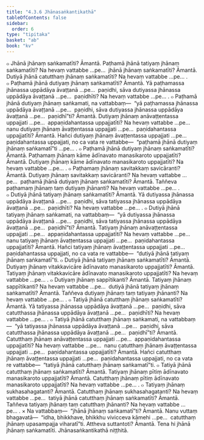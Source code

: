 ```yaml
---
title: "4.3.6 Jhānasaṅkantikathā"
tableOfContents: false
sidebar:
  order: 6
type: "tipitaka"
basket: "ab"
book: "kv"
---
```



<DynamicBreadcrumb />

<Division number="813" book="kv" bookNo="32" page="410">

<Paragraph number="2537" book="kv">
๐ Jhānā jhānaṃ saṅkamatīti? Āmantā. Paṭhamā jhānā tatiyaṃ jhānaṃ saṅkamatīti? Na hevaṃ vattabbe …pe…  jhānā jhānaṃ saṅkamatīti? Āmantā. Dutiyā jhānā catutthaṃ jhānaṃ saṅkamatīti? Na hevaṃ vattabbe …pe… .
</Paragraph>

<Paragraph number="2538" book="kv">
๐ Paṭhamā jhānā dutiyaṃ jhānaṃ saṅkamatīti? Āmantā. Yā paṭhamassa jhānassa uppādāya āvaṭṭanā …pe…  paṇidhi, sāva dutiyassa jhānassa uppādāya āvaṭṭanā …pe…  paṇidhīti? Na hevaṃ vattabbe …pe… .
</Paragraph>

<Paragraph number="2539" book="kv">
๐ Paṭhamā jhānā dutiyaṃ jhānaṃ saṅkamati, na vattabbaṃ—  “yā paṭhamassa jhānassa uppādāya āvaṭṭanā …pe…  paṇidhi, sāva dutiyassa jhānassa uppādāya āvaṭṭanā …pe…  paṇidhī”ti? Āmantā. Dutiyaṃ jhānaṃ anāvaṭṭentassa uppajjati …pe…  appaṇidahantassa uppajjatīti? Na hevaṃ vattabbe …pe…  nanu dutiyaṃ jhānaṃ āvaṭṭentassa uppajjati …pe…  paṇidahantassa uppajjatīti? Āmantā. Hañci dutiyaṃ jhānaṃ āvaṭṭentassa uppajjati …pe…  paṇidahantassa uppajjati, no ca vata re vattabbe—  “paṭhamā jhānā dutiyaṃ jhānaṃ saṅkamatī”ti …pe… .
</Paragraph>

<Paragraph number="2540" book="kv">
๐ Paṭhamā jhānā dutiyaṃ jhānaṃ saṅkamatīti? Āmantā. Paṭhamaṃ jhānaṃ kāme ādīnavato manasikaroto uppajjatīti? Āmantā. Dutiyaṃ jhānaṃ kāme ādīnavato manasikaroto uppajjatīti? Na hevaṃ vattabbe …pe… .
</Paragraph>

<Paragraph number="2541" book="kv">
๐ Paṭhamaṃ jhānaṃ savitakkaṃ savicāranti? Āmantā. Dutiyaṃ jhānaṃ savitakkaṃ savicāranti? Na hevaṃ vattabbe …pe…  paṭhamā jhānā dutiyaṃ jhānaṃ saṅkamatīti? Āmantā. Taññeva paṭhamaṃ jhānaṃ taṃ dutiyaṃ jhānanti? Na hevaṃ vattabbe …pe… .
</Paragraph>

</Division>
<Division number="814" book="kv" bookNo="32" page="411">

<Paragraph number="2542" book="kv">
๐ Dutiyā jhānā tatiyaṃ jhānaṃ saṅkamatīti? Āmantā. Yā dutiyassa jhānassa uppādāya āvaṭṭanā …pe…  paṇidhi, sāva tatiyassa jhānassa uppādāya āvaṭṭanā …pe…  paṇidhīti? Na hevaṃ vattabbe …pe… .
</Paragraph>

<Paragraph number="2543" book="kv">
๐ Dutiyā jhānā tatiyaṃ jhānaṃ saṅkamati, na vattabbaṃ—  “yā dutiyassa jhānassa uppādāya āvaṭṭanā …pe…  paṇidhi, sāva tatiyassa jhānassa uppādāya āvaṭṭanā …pe…  paṇidhī”ti? Āmantā. Tatiyaṃ jhānaṃ anāvaṭṭentassa uppajjati …pe…  appaṇidahantassa uppajjatīti? Na hevaṃ vattabbe …pe…  nanu tatiyaṃ jhānaṃ āvaṭṭentassa uppajjati …pe…  paṇidahantassa uppajjatīti? Āmantā. Hañci tatiyaṃ jhānaṃ āvaṭṭentassa uppajjati …pe…  paṇidahantassa uppajjati, no ca vata re vattabbe—  “dutiyā jhānā tatiyaṃ jhānaṃ saṅkamatī”ti.
</Paragraph>

<Paragraph number="2544" book="kv">
๐ Dutiyā jhānā tatiyaṃ jhānaṃ saṅkamatīti? Āmantā. Dutiyaṃ jhānaṃ vitakkavicāre ādīnavato manasikaroto uppajjatīti? Āmantā. Tatiyaṃ jhānaṃ vitakkavicāre ādīnavato manasikaroto uppajjatīti? Na hevaṃ vattabbe …pe… .
</Paragraph>

<Paragraph number="2545" book="kv">
๐ Dutiyaṃ jhānaṃ sappītikanti? Āmantā. Tatiyaṃ jhānaṃ sappītikanti? Na hevaṃ vattabbe …pe…  dutiyā jhānā tatiyaṃ jhānaṃ saṅkamatīti? Āmantā. Taññeva dutiyaṃ jhānaṃ taṃ tatiyaṃ jhānanti? Na hevaṃ vattabbe …pe… .
</Paragraph>

</Division>
<Division number="815" book="kv" bookNo="32" page="411">

<Paragraph number="2546" book="kv">
๐ Tatiyā jhānā catutthaṃ jhānaṃ saṅkamatīti? Āmantā. Yā tatiyassa jhānassa uppādāya āvaṭṭanā …pe…  paṇidhi, sāva catutthassa jhānassa uppādāya āvaṭṭanā …pe…  paṇidhīti? Na hevaṃ vattabbe …pe… .
</Paragraph>

<Paragraph number="2547" book="kv">
๐ Tatiyā jhānā catutthaṃ jhānaṃ saṅkamati, na vattabbaṃ—  “yā tatiyassa jhānassa uppādāya āvaṭṭanā …pe…  paṇidhi, sāva catutthassa jhānassa uppādāya āvaṭṭanā …pe…  paṇidhī”ti? Āmantā. Catutthaṃ jhānaṃ anāvaṭṭentassa uppajjati …pe…  appaṇidahantassa uppajjatīti? Na hevaṃ vattabbe …pe…  nanu catutthaṃ jhānaṃ āvaṭṭentassa uppajjati …pe…  paṇidahantassa uppajjatīti? Āmantā. Hañci catutthaṃ jhānaṃ āvaṭṭentassa uppajjati …pe…  paṇidahantassa uppajjati, no ca vata re vattabbe—  “tatiyā jhānā catutthaṃ jhānaṃ saṅkamatī”ti.
</Paragraph>

<Paragraph number="2548" book="kv">
๐ Tatiyā jhānā catutthaṃ jhānaṃ saṅkamatīti? Āmantā. Tatiyaṃ jhānaṃ pītiṃ ādīnavato manasikaroto uppajjatīti? Āmantā. Catutthaṃ jhānaṃ pītiṃ ādīnavato manasikaroto uppajjatīti? Na hevaṃ vattabbe …pe… .
</Paragraph>

<Paragraph number="2549" book="kv">
๐ Tatiyaṃ jhānaṃ sukhasahagatanti? Āmantā. Catutthaṃ jhānaṃ sukhasahagatanti? Na hevaṃ vattabbe …pe…  tatiyā jhānā catutthaṃ jhānaṃ saṅkamatīti? Āmantā. Taññeva tatiyaṃ jhānaṃ taṃ catutthaṃ jhānanti? Na hevaṃ vattabbe …pe… .
</Paragraph>

</Division>
<Division number="816" book="kv" bookNo="32" page="412">

<Paragraph number="2550" book="kv">
× Na vattabbaṃ—  “jhānā jhānaṃ saṅkamatī”ti? Āmantā. Nanu vuttaṃ bhagavatā—  “idha, bhikkhave, bhikkhu vivicceva kāmehi …pe…  catutthaṃ jhānaṃ upasampajja viharatī”ti. Attheva suttantoti? Āmantā. Tena hi jhānā jhānaṃ saṅkamatīti.

</Paragraph>
</Division>

<Paragraph number="2551" type="center" book="kv">
Jhānasaṅkantikathā niṭṭhitā.
</Paragraph>